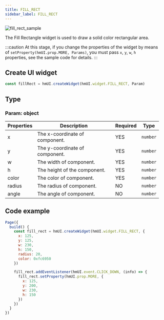 ```yaml
---
title: FILL_RECT
sidebar_label: FILL_RECT
---
```


![fill_rect_sample](/img/api/fill_rect_sample.jpg)

The Fill Rectangle widget is used to draw a solid color rectangular area.

:::caution
At this stage, if you change the properties of the widget by means of `setProperty(hmUI.prop.MORE, Params)`, you must pass `x`, `y`, `w`, `h` properties, see the sample code for details.
:::

## Create UI widget

```js
const fillRect = hmUI.createWidget(hmUI.widget.FILL_RECT, Param)
```

## Type

### Param: object

| Properties | Description                    | Required | Type     |
| ---------- | ------------------------------ | -------- | -------- |
| x          | The x-coordinate of component. | YES      | `number` |
| y          | The y-coordinate of component. | YES      | `number` |
| w          | The width of component.        | YES      | `number` |
| h          | The height of the component.   | YES      | `number` |
| color      | The color of component.        | YES      | `number` |
| radius     | The radius of component.       | NO       | `number` |
| angle      | The angle of component.        | NO       | `number` |

## Code example

```js
Page({
  build() {
    const fill_rect = hmUI.createWidget(hmUI.widget.FILL_RECT, {
      x: 125,
      y: 125,
      w: 230,
      h: 150,
      radius: 20,
      color: 0xfc6950
    })

    fill_rect.addEventListener(hmUI.event.CLICK_DOWN, (info) => {
      fill_rect.setProperty(hmUI.prop.MORE, {
        x: 125,
        y: 200,
        w: 230,
        h: 150
      })
    })
  }
})
```
